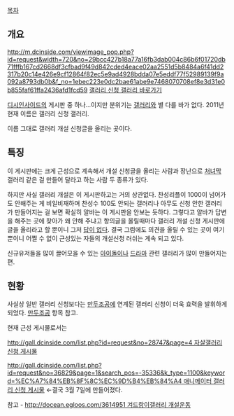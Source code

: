 [[목차]]
== 개요 ==
http://m.dcinside.com/viewimage_pop.php?id=request&width=720&no=29bcc427b18a77a16fb3dab004c86b6f01720db71fffb167cd2668df3cfbad9f49d842cded4eace02aa2551d5b8484a6f41dd2317b20c14e426e9cf12864f82ec5e9ad4928bdda07e5eddf77f52989139f9a092a8793db0b&f_no=1ebec223e0dc2bae61abe9e7468070708ef8e3d31e0b855faf61ffa2436afd1fcd59
[http://gall.dcinside.com/list.php?id=request 갤러리 신청 갤러리 바로가기]

[[디시인사이드]]의 게시판 중 하나...이지만 분위기는 [[갤러리]]와 별 다를 바가 없다. 2011년 현재 이름은 갤러리 신청 갤러리.

이름 그대로 갤러리 개설 신청글을 올리는 곳이다.

== 특징 ==
이 게시판에는 크게 근성으로 계속해서 개설 신청글을 올리는 사람과 장난으로 [[처녀막]] 갤러리 같은 걸 만들어 달라고 하는 사람 두 종류가 있다.

하지만 사실 갤러리 개설은 이 게시판하고는 거의 상관없다. 찬성리플이 1000이 넘어가도 안해주는 게 비일비재하며 찬성수 100도 안되는 갤러리나 아무도 신청 안한 갤러리가 만들어지는 걸 보면 확실히 알바는 이 게시판을 안보는 듯하다. 그렇다고 알바가 답변을 해주는 곳에 찾아가 왜 안해 주냐고 항의글을 올릴때마다 갤러리 개설 신청 게시판에 글을 올리라고 할 뿐이니 그저 [[답이 없다]]. 결국 그럼에도 의견을 올릴 수 있는 곳이 여기뿐이니 어쩔 수 없이 근성있는 자들의 개설신청 러쉬는 계속 되고 있다.

신규유저들을 많이 끌어모을 수 있는 [[아이돌]]이나 [[드라마]] 관련 갤러리가 많이 만들어지는 편.

== 현황 ==
사실상 일반 갤러리 신청보다는 [[만두]]조공에 연계된 갤러리 신청이 더욱 효력을 발휘하게 되었다. [[만두조공]] 항목 참고.

현재 근성 게시물로서는 

[[http://gall.dcinside.com/list.php?id=request&no=28747&page=4 자살갤러리 신청 게시물]]

[[http://gall.dcinside.com/list.php?id=request&no=36829&page=1&search_pos=-35336&k_type=1100&keyword=%EC%A7%84%EB%8F%8C%EC%9D%B4%EB%84%A4 애니메이터 갤러리 신청 게시물]] ←결국 3월 7일에 만들어졌다.

참고 - [[http://docean.egloos.com/3614951 겨드랑이갤러리 개설운동]]
